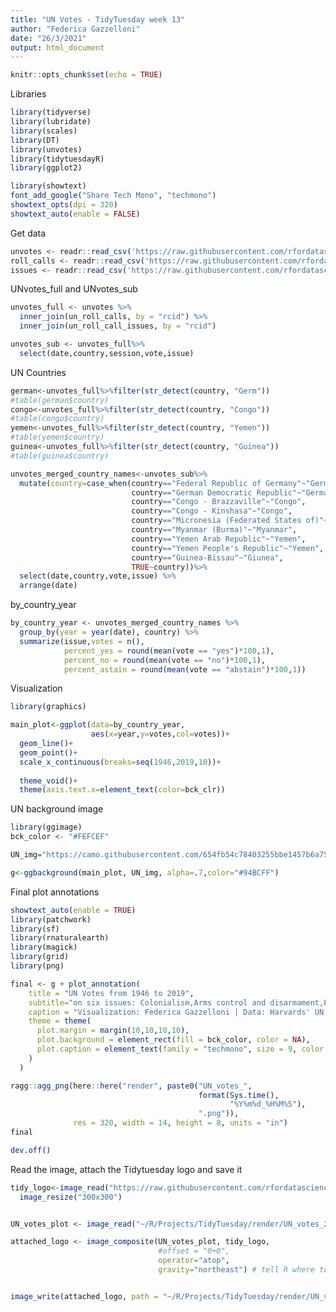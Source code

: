 ```yaml
---
title: "UN Votes - TidyTuesday week 13"
author: "Federica Gazzelloni"
date: "26/3/2021"
output: html_document
---
```


```r
knitr::opts_chunk$set(echo = TRUE)
```


Libraries
```r
library(tidyverse)
library(lubridate)
library(scales)
library(DT)
library(unvotes)
library(tidytuesdayR)
library(ggplot2)

library(showtext)
font_add_google("Share Tech Mono", "techmono")
showtext_opts(dpi = 320)
showtext_auto(enable = FALSE)
```

Get data
```r
unvotes <- readr::read_csv('https://raw.githubusercontent.com/rfordatascience/tidytuesday/master/data/2021/2021-03-23/unvotes.csv')
roll_calls <- readr::read_csv('https://raw.githubusercontent.com/rfordatascience/tidytuesday/master/data/2021/2021-03-23/roll_calls.csv')
issues <- readr::read_csv('https://raw.githubusercontent.com/rfordatascience/tidytuesday/master/data/2021/2021-03-23/issues.csv')
```


UNvotes_full and UNvotes_sub
```r
unvotes_full <- unvotes %>%
  inner_join(un_roll_calls, by = "rcid") %>%
  inner_join(un_roll_call_issues, by = "rcid")

unvotes_sub <- unvotes_full%>%
  select(date,country,session,vote,issue)
```

UN Countries
```r
german<-unvotes_full%>%filter(str_detect(country, "Germ"))
#table(german$country)
congo<-unvotes_full%>%filter(str_detect(country, "Congo"))
#table(congo$country)
yemen<-unvotes_full%>%filter(str_detect(country, "Yemen"))
#table(yemen$country)
guinea<-unvotes_full%>%filter(str_detect(country, "Guinea"))
#table(guinea$country)

unvotes_merged_country_names<-unvotes_sub%>%
  mutate(country=case_when(country=="Federal Republic of Germany"~"Germany",
                           country=="German Democratic Republic"~"Germany",
                           country=="Congo - Brazzaville"~"Congo",
                           country=="Congo - Kinshasa"~"Congo",
                           country=="Micronesia (Federated States of)"~"Micronesia",
                           country=="Myanmar (Burma)"~"Myanmar",
                           country=="Yemen Arab Republic"~"Yemen",
                           country=="Yemen People's Republic"~"Yemen",
                           country=="Guinea-Bissau"~"Giunea",
                           TRUE~country))%>%
  select(date,country,vote,issue) %>%
  arrange(date)
```

by_country_year
```r
by_country_year <- unvotes_merged_country_names %>%
  group_by(year = year(date), country) %>%
  summarize(issue,votes = n(),
            percent_yes = round(mean(vote == "yes")*100,1),
            percent_no = round(mean(vote == "no")*100,1),
            percent_astain = round(mean(vote == "abstain")*100,1))
```

Visualization
```r
library(graphics)

main_plot<-ggplot(data=by_country_year,
                  aes(x=year,y=votes,col=votes))+
  geom_line()+
  geom_point()+
  scale_x_continuous(breaks=seq(1946,2019,10))+
  
  theme_void()+
  theme(axis.text.x=element_text(color=bck_clr))
```

UN background image
```r
library(ggimage)
bck_color <- "#FEFCEF"

UN_img="https://camo.githubusercontent.com/654fb54c78403255bbe1457b6a75423f5e370ee075eab4db0a189b886b68b8d7/68747470733a2f2f75706c6f61642e77696b696d656469612e6f72672f77696b6970656469612f636f6d6d6f6e732f7468756d622f652f65652f554e5f656d626c656d5f626c75652e7376672f3132303570782d554e5f656d626c656d5f626c75652e706e67"

g<-ggbackground(main_plot, UN_img, alpha=.7,color="#94BCFF")
```

Final plot annotations
```r
showtext_auto(enable = TRUE)
library(patchwork)
library(sf)
library(rnaturalearth)
library(magick)
library(grid)
library(png)

final <- g + plot_annotation(
    title = "UN Votes from 1946 to 2019",
    subtitle="on six issues: Colonialism,Arms control and disarmament,Economic development,Human rights,Palestinian conflict Nuclear weapons and nuclear material",
    caption = "Visualization: Federica Gazzelloni | Data: Harvards' UN votes",
    theme = theme(
      plot.margin = margin(10,10,10,10),
      plot.background = element_rect(fill = bck_color, color = NA),
      plot.caption = element_text(family = "techmono", size = 9, color = bck_clr, margin = margin(15,0,0,0), hjust = 0.95)
    )
  )

ragg::agg_png(here::here("render", paste0("UN_votes_",
                                          format(Sys.time(),
                                                 "%Y%m%d_%H%M%S"),
                                          ".png")),
              res = 320, width = 14, height = 8, units = "in")
final

dev.off()
```

Read the image, attach the Tidytuesday logo and save it
```r
tidy_logo<-image_read("https://raw.githubusercontent.com/rfordatascience/tidytuesday/master/static/plot_logo.png") %>%
  image_resize("300x300")


UN_votes_plot <- image_read("~/R/Projects/TidyTuesday/render/UN_votes_20210326_201814.png")

attached_logo <- image_composite(UN_votes_plot, tidy_logo,
                                 #offset = "0+0",
                                 operator="atop",
                                 gravity="northeast") # tell R where to put the logo


image_write(attached_logo, path = "~/R/Projects/TidyTuesday/render/UN_votes_W13.png", format = "png") # save final plot
```























